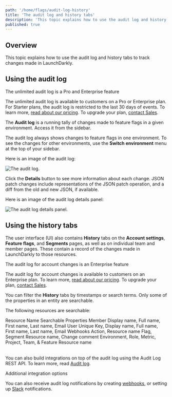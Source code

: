 ```yaml
---
path: '/home/flags/audit-log-history'
title: 'The audit log and history tabs'
description: 'This topic explains how to use the audit log and history tabs to track changes made in LaunchDarkly. The Audit Log is a running tally of changes made to feature flags in a given environment.'
published: true
---
```


## Overview

This topic explains how to use the audit log and history tabs to track changes made in LaunchDarkly.

## Using the audit log

<Callout intent="primary">
<CalloutTitle>The unlimited audit log is a Pro and Enterprise feature</CalloutTitle>
<CalloutDescription>

The unlimited audit log is available to customers on a Pro or Enterprise plan. For Starter plans, the audit log is restricted to the last 30 days of events. To learn more, [read about our pricing](https://launchdarkly.com/pricing/). To upgrade your plan, [contact Sales](https://launchdarkly.com/contact-sales/).

</CalloutDescription>
</Callout>

The **Audit log** is a running tally of changes made to feature flags in a given environment. Access it from the sidebar.

The audit log always shows changes to feature flags in one environment. To see the changes for other environments, use the **Switch environment** menu at the top of your sidebar.

Here is an image of the audit log:

![The audit log.](audit-log.png)

Click the **Details** button to see more information about each change. JSON patch changes include representations of the JSON patch operation, and a diff from the old and new JSON, if available.

Here is an image of the audit log details panel:

![The audit log details panel.](audit-log-flag-details.png)

## Using the history tabs

The user interface (UI) also contains **History** tabs on the **Account settings**, **Feature flags**, and **Segments** pages, as well as on individual team and member pages. These contain a record of the changes made in LaunchDarkly to those resources.

<Callout intent="primary">
<CalloutTitle>The audit log for account changes is an Enterprise feature</CalloutTitle>
<CalloutDescription>

The audit log for account changes is available to customers on an Enterprise plan. To learn more, [read about our pricing](https://launchdarkly.com/pricing/). To upgrade your plan, [contact Sales](https://launchdarkly.com/contact-sales/).

</CalloutDescription>
</Callout>

You can filter the **History** tabs by timestamps or search terms. Only some of the properties in an entity are searchable.

The following resources are searchable:

<Table>
  <TableHeader>
    <TableHeadCell>Resource Name</TableHeadCell>
    <TableHeadCell>Searchable Properties</TableHeadCell>
  </TableHeader>
  <TableBody>
    <TableRow>
      <TableCell>Member</TableCell>
      <TableCell>Display name, Full name, First name, Last name, Email</TableCell>
    </TableRow>
    <TableRow>
      <TableCell>User</TableCell>
      <TableCell>Unique Key, Display name, Full name, First name, Last name, Email</TableCell>
    </TableRow>
    <TableRow>
      <TableCell>Webhooks</TableCell>
      <TableCell>Action, Resource name</TableCell>
    </TableRow>
    <TableRow>
      <TableCell>Flag, Segment</TableCell>
      <TableCell>Resource name, Change comment</TableCell>
    </TableRow>
    <TableRow>
      <TableCell>Environment, Role, Metric, Project, Team, & Feature</TableCell>
      <TableCell>Resource name</TableCell>
    </TableRow>
  </TableBody>
</Table>

You can also build integrations on top of the audit log using the Audit Log REST API. To learn more, read [Audit log](https://apidocs.launchdarkly.com/tag/Audit-log).

<Callout intent="info">
<CalloutTitle>Additional integration options</CalloutTitle>
<CalloutDescription>

You can also receive audit log notifications by creating [webhooks](/home/connecting/webhooks), or setting up
[Slack](/integrations/slack) notifications.

</CalloutDescription>
</Callout>
